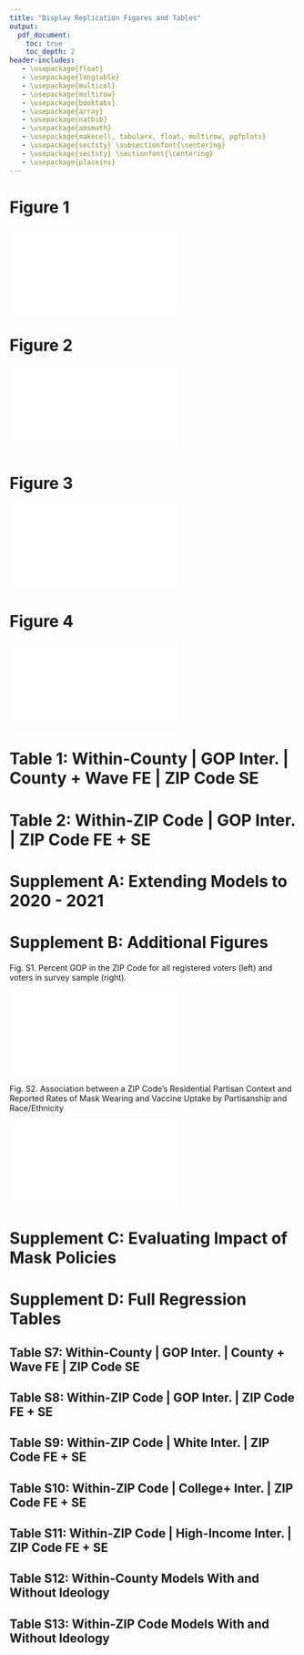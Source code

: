 ---
title: "Display Replication Figures and Tables"
output:
  pdf_document:
    toc: true
    toc_depth: 2
header-includes:
   - \usepackage{float}
   - \usepackage{longtable}
   - \usepackage{multicol}
   - \usepackage{multirow}
   - \usepackage{booktabs}
   - \usepackage{array}
   - \usepackage{natbib}
   - \usepackage{amsmath}
   - \usepackage{makecell, tabularx, float, multirow, pgfplots}
   - \usepackage{sectsty} \subsectionfont{\centering}
   - \usepackage{sectsty} \sectionfont{\centering}
   - \usepackage{placeins}
---

\renewcommand{\topfraction}{.9}
\renewcommand{\bottomfraction}{.8}
\renewcommand{\textfraction}{.07}
\renewcommand{\floatpagefraction}{.66}
\setcounter{topnumber}{3}
\setcounter{bottomnumber}{3}
\setcounter{totalnumber}{4}

\pagebreak

# Figure 1

![](Figures/Figure 1.pdf)

\pagebreak

# Figure 2

![](Figures/Figure 2.pdf)

\pagebreak

# Figure 3

![](Figures/Figure 3.pdf)

\pagebreak

# Figure 4

![](Figures/Figure 4.pdf)

\clearpage

# Table 1: Within-County | GOP Inter. | County + Wave FE | ZIP Code SE

\FloatBarrier

\input{tex-files/model_county_interactions_white_college_income_kable_COEF_SUBSET.tex}

\clearpage

# Table 2: Within-ZIP Code | GOP Inter. | ZIP Code FE + SE

\FloatBarrier

\input{tex-files/model_zc_interactions_white_college_income_kable_COEF_SUBSET_fe_info.tex}

\clearpage

\clearpage
\FloatBarrier

# Supplement A: Extending Models to 2020 - 2021

\setcounter{table}{0}
\renewcommand{\thetable}{S\arabic{table}}

\input{tex-files/model_county_interactions_white_college_income_kable_fe_info - ALL WAVES.tex}  

\input{tex-files/model_zc_interactions_white_college_income_kable_fe_info - ALL WAVES.tex}  

\clearpage

\input{tex-files/model_county_interactions_white_college_income_2021_ONLY_kable_fe_info - 2021 ONLY.tex}

\input{tex-files/model_zc_interactions_white_college_income_2021_ONLY_kable_fe_info - 2021 ONLY.tex}

\FloatBarrier

\clearpage

# Supplement B: Additional Figures

Fig. S1. Percent GOP in the ZIP Code for all registered voters (left) and voters in survey sample (right).

![](Figures/Figure A2.1.pdf)

Fig. S2. Association between a ZIP Code’s Residential Partisan Context and Reported Rates of Mask Wearing and Vaccine Uptake by Partisanship and Race/Ethnicity

![](Figures/Figure A2.2.pdf)

\clearpage

# Supplement C: Evaluating Impact of Mask Policies

\FloatBarrier

\setcounter{table}{4}
\renewcommand{\thetable}{S\arabic{table}}

\input{tex-files/model_county_interactions_white_college_income_MASK_POLICY_kable_fe_info_WAVES_1_TO_2_VAXX.tex}  

\input{tex-files/model_zc_interactions_white_college_income_MASK_POLICY_kable_fe_info_WAVES_1_TO_2_VAXX.tex}  

\clearpage

# Supplement D: Full Regression Tables

## Table S7: Within-County | GOP Inter. | County + Wave FE | ZIP Code SE

\FloatBarrier

\input{tex-files/model_county_interactions_white_college_income_kable_fe_info.tex}

\clearpage

## Table S8: Within-ZIP Code | GOP Inter. | ZIP Code FE + SE

\FloatBarrier

\input{tex-files/model_zc_interactions_white_college_income_kable_fe_info.tex}

\clearpage

## Table S9: Within-ZIP Code | White Inter. | ZIP Code FE + SE

\FloatBarrier

\input{tex-files/model_zc_interactions_with_white_interaction_kable_fe_info.tex}

\clearpage

## Table S10: Within-ZIP Code | College+ Inter. | ZIP Code FE + SE

\FloatBarrier

\input{tex-files/model_zc_interactions_with_college_interaction_kable_fe_info.tex}

\clearpage

## Table S11: Within-ZIP Code | High-Income Inter. | ZIP Code FE + SE

\FloatBarrier

\input{tex-files/model_zc_interactions_with_income_interaction_kable_fe_info.tex}

\clearpage

## Table S12: Within-County Models With and Without Ideology

\FloatBarrier

\input{tex-files/model_ideo1_ideo2_masks_covid_vaccines_kable_COUNTY.tex}

\clearpage

## Table S13: Within-ZIP Code Models With and Without Ideology

\FloatBarrier

\input{tex-files/model_ideo1_ideo2_masks_covid_vaccines_kable.tex}

